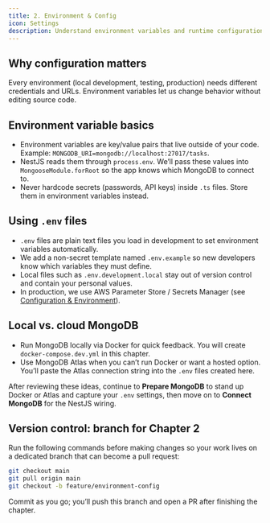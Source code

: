 ```yaml
---
title: 2. Environment & Config
icon: Settings
description: Understand environment variables and runtime configuration.
---
```


## Why configuration matters

Every environment (local development, testing, production) needs different credentials and URLs. Environment variables let us change behavior without editing source code.

## Environment variable basics

- Environment variables are key/value pairs that live outside of your code. Example: `MONGODB_URI=mongodb://localhost:27017/tasks`.
- NestJS reads them through `process.env`. We’ll pass these values into `MongooseModule.forRoot` so the app knows which MongoDB to connect to.
- Never hardcode secrets (passwords, API keys) inside `.ts` files. Store them in environment variables instead.

## Using `.env` files

- `.env` files are plain text files you load in development to set environment variables automatically.
- We add a non-secret template named `.env.example` so new developers know which variables they must define.
- Local files such as `.env.development.local` stay out of version control and contain your personal values.
- In production, we use AWS Parameter Store / Secrets Manager (see [Configuration & Environment](/docs/backend/config-env)).

## Local vs. cloud MongoDB

- Run MongoDB locally via Docker for quick feedback. You will create `docker-compose.dev.yml` in this chapter.
- Use MongoDB Atlas when you can’t run Docker or want a hosted option. You’ll paste the Atlas connection string into the `.env` files created here.

After reviewing these ideas, continue to **Prepare MongoDB** to stand up Docker or Atlas and capture your `.env` settings, then move on to **Connect MongoDB** for the NestJS wiring.

## Version control: branch for Chapter 2

Run the following commands before making changes so your work lives on a dedicated branch that can become a pull request:

```bash
git checkout main
git pull origin main
git checkout -b feature/environment-config
```

Commit as you go; you’ll push this branch and open a PR after finishing the chapter.